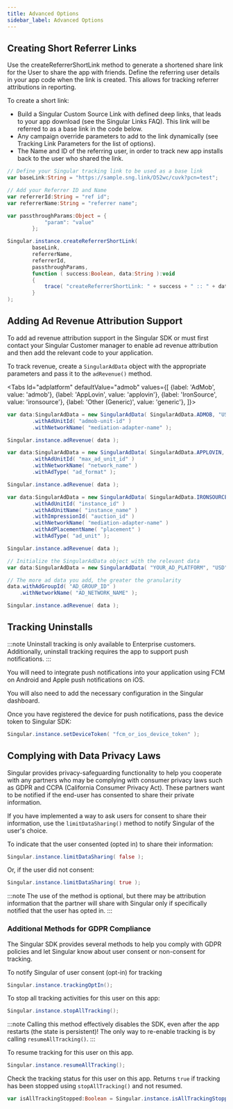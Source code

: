 ```yaml
---
title: Advanced Options
sidebar_label: Advanced Options
---
```




## Creating Short Referrer Links

Use the createReferrerShortLink method to generate a shortened share link for the User to share the app with friends. Define the referring user details in your app code when the link is created. This allows for tracking referrer attributions in reporting.


To create a short link:

- Build a Singular Custom Source Link with defined deep links, that leads to your app download (see the Singular Links FAQ). This link will be referred to as a base link in the code below.
- Any campaign override parameters to add to the link dynamically (see Tracking Link Parameters for the list of options).
- The Name and ID of the referring user, in order to track new app installs back to the user who shared the link.

```actionscript
// Define your Singular tracking link to be used as a base link
var baseLink:String = "https://sample.sng.link/D52wc/cuvk?pcn=test";

// Add your Referrer ID and Name
var referrerId:String = "ref id";
var referrerName:String = "referrer name";

var passthroughParams:Object = {
            "param": "value"
        };

Singular.instance.createReferrerShortLink(
        baseLink,
        referrerName,
        referrerId,
        passthroughParams,
        function ( success:Boolean, data:String ):void
        {
            trace( "createReferrerShortLink: " + success + " :: " + data );
        }
);
```


## Adding Ad Revenue Attribution Support

To add ad revenue attribution support in the Singular SDK or must first contact your Singular Customer manager to enable ad revenue attribution and then add the relevant code to your application.

To track revenue, create a `SingularAdData` object with the appropriate parameters and pass it to the `adRevenue()` method.

<Tabs
  Id="adplatform"
  defaultValue="admob"
  values={[
    {label: 'AdMob', value: 'admob'},
    {label: 'AppLovin', value: 'applovin'},
    {label: 'IronSource', value: 'ironsource'},
    {label: 'Other (Generic)', value: 'generic'},
  ]}>

  <TabItem value="admob" >

```actionscript 
var data:SingularAdData = new SingularAdData( SingularAdData.ADMOB, "USD", 1.23 )
        .withAdUnitId( "admob-unit-id" )
        .withNetworkName( "mediation-adapter-name" );

Singular.instance.adRevenue( data );
```

  </TabItem>
  <TabItem value="applovin" >

```actionscript 
var data:SingularAdData = new SingularAdData( SingularAdData.APPLOVIN, "USD", 1.23 )
        .withAdUnitId( "max_ad_unit_id" )
        .withNetworkName( "network_name" )
        .withAdType( "ad_format" );

Singular.instance.adRevenue( data );
```

  </TabItem>
  <TabItem value="ironsource" >

```actionscript 
var data:SingularAdData = new SingularAdData( SingularAdData.IRONSOURCE, "USD", 1.23 )
        .withAdUnitId( "instance_id" )
        .withAdUnitName( "instance_name" )
        .withImpressionId( "auction_id" )
        .withNetworkName( "mediation-adapter-name" )
        .withAdPlacementName( "placement" )
        .withAdType( "ad_unit" );

Singular.instance.adRevenue( data );
```

  </TabItem>
  <TabItem value="generic" >

```actionscript 
// Initialize the SingularAdData object with the relevant data
var data:SingularAdData = new SingularAdData( "YOUR_AD_PLATFORM", "USD", 1.23 );

// The more ad data you add, the greater the granularity
data.withAdGroupId( "AD_GROUP_ID" )
    .withNetworkName( "AD_NETWORK_NAME" );

Singular.instance.adRevenue( data );
```

  </TabItem>
  
</Tabs>






## Tracking Uninstalls

:::note
Uninstall tracking is only available to Enterprise customers. Additionally, uninstall tracking requires the app to support push notifications.
:::

You will need to integrate push notifications into your application using FCM on Android and Apple push notifications on iOS.

You will also need to add the necessary configuration in the Singular dashboard.

Once you have registered the device for push notifications, pass the device token to Singular SDK:

```actionscript
Singular.instance.setDeviceToken( "fcm_or_ios_device_token" );
```



## Complying with Data Privacy Laws

Singular provides privacy-safeguarding functionality to help you cooperate with any partners who may be complying with consumer privacy laws such as GDPR and CCPA (California Consumer Privacy Act). These partners want to be notified if the end-user has consented to share their private information.

If you have implemented a way to ask users for consent to share their information, use the `limitDataSharing()` method to notify Singular of the user's choice.

To indicate that the user consented (opted in) to share their information:

```actionscript
Singular.instance.limitDataSharing( false );
```

Or, if the user did not consent:

```actionscript
Singular.instance.limitDataSharing( true );
```

:::note 
The use of the method is optional, but there may be attribution information that the partner will share with Singular only if specifically notified that the user has opted in.
:::


### Additional Methods for GDPR Compliance

The Singular SDK provides several methods to help you comply with GDPR policies and let Singular know about user consent or non-consent for tracking.


To notify Singular of user consent (opt-in) for tracking

```actionscript
Singular.instance.trackingOptIn();
```

To stop all tracking activities for this user on this app:

```actionscript
Singular.instance.stopAllTracking();
```

:::note
Calling this method effectively disables the SDK, even after the app restarts (the state is persistent)! The only way to re-enable tracking is by calling `resumeAllTracking()`.
:::

To resume tracking for this user on this app.

```actionscript
Singular.instance.resumeAllTracking();
```

Check the tracking status for this user on this app. Returns `true` if tracking has been stopped using `stopAllTracking()` and not resumed.

```actionscript
var isAllTrackingStopped:Boolean = Singular.instance.isAllTrackingStopped();
```

